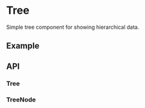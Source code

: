 
<Meta title="Docs/Components/Layout/Tree" />

# Tree
Simple tree component for showing hierarchical data.

## Example
<Canvas withSource="open">
  <Story id="components-layout-tree--simple" />
</Canvas>

## API
### Tree
<ArgsTable of={Tree} />

### TreeNode
<ArgsTable of={TreeNode} />
